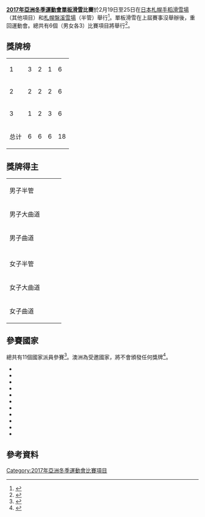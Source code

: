 {{Infobox Asian Games event
|event = 單板滑雪
|games = 2017年亞洲冬季運動會
|image = Snowboarding pictogram.svg
|caption = 
|venue = [[手稻滑雪場|手稻滑雪場]]<br>[[札幌盤溪雪場|札幌盤溪雪場]]
|dates = 2月19日至25日
|competitors = 59
|nations = 11
|events = 6
|prev = [[2007年亞洲冬季運動會單板滑雪比賽|2007]]
|next = [[2021年亞洲冬季運動會單板滑雪比賽|2021]]
}}
'''[[2017年亞洲冬季運動會|2017年亞洲冬季運動會]][[單板滑雪|單板滑雪]]比賽'''於2月19日至25日在[[日本|日本]][[札幌|札幌]][[手稻滑雪場|手稻滑雪場]]（其他項目）和[[札幌盤溪雪場|札幌盤溪雪場]]（半管）舉行<ref>{{cite web |url=https://sapporo2017.org/site/athletics-en/ensportsen.html |title=Sports and venues |website=www.sapporo2017.org/ |publisher=Sapporo 2017 Organizing Committee |access-date=3 December 2016 |deadurl=yes |archiveurl=https://web.archive.org/web/20161220185428/https://sapporo2017.org/site/athletics-en/ensportsen.html |archivedate=2016年12月20日 }}</ref>。單板滑雪在上屆賽事沒舉辦後，重回運動會。總共有6個（男女各3）比賽項目將舉行<ref>{{cite web|url=http://www.koreacurling.co.kr/upfile/board/18/573a82930f0d9.pdf|title=Sports Technical Handbook|website=www.koreacurling.co.kr/|publisher=Sapporo Organizing Committee for the 8th Asian Winter Games|access-date=17 December 2016|archive-date=2016-12-20|archive-url=https://web.archive.org/web/20161220221203/http://www.koreacurling.co.kr/upfile/board/18/573a82930f0d9.pdf|dead-url=yes}}</ref>。

==獎牌榜==
{| {{RankedMedalTable|class=wikitable sortable}}
|-
| 1 ||align=left| {{flagIOC2|CHN|2017年亞洲冬季運動會}} || 3 || 2 || 1 || 6
|-
| 2 ||align=left| {{flagIOC2|KOR|2017年亞洲冬季運動會}} || 2 || 2 || 2 || 6
|-
| 3 ||align=left| {{flagIOC2|JPN|2017年亞洲冬季運動會}} || 1 || 2 || 3 || 6
|- class="sortbottom"
!colspan=2| 总计 || 6 || 6 || 6 || 18
|}

==獎牌得主==
{| {{MedalistTable|type=項目}}
|-
| 男子半管
|{{flagIOC2medalist|[[张义威|张义威]]|CHN|2017年亞洲冬季運動會}}
|{{flagIOC2medalist|[[Kweon_Lee-jun|Kweon Lee-jun]]|KOR|2017年亞洲冬季運動會}}
|{{flagIOC2medalist|[[子出藤步梦|子出藤步梦]]|JPN|2017年亞洲冬季運動會}}
|-
| 男子大曲道
|{{flagIOC2medalist|[[李相昊|李相昊]]|KOR|2017年亞洲冬季運動會}}
|{{flagIOC2medalist|[[Choi_Bo-gun|Choi Bo-gun]]|KOR|2017年亞洲冬季運動會}}
|{{flagIOC2medalist|[[神野慎之助|神野慎之助]]|JPN|2017年亞洲冬季運動會}}
|-
| 男子曲道
|{{flagIOC2medalist|[[李相昊|李相昊]]|KOR|2017年亞洲冬季運動會}}
|{{flagIOC2medalist|[[铃木湧也|铃木湧也]]|JPN|2017年亞洲冬季運動會}}
|{{flagIOC2medalist|[[金相谦|金相谦]]|KOR|2017年亞洲冬季運動會}}
|-bgcolor=#DDDDDD
|colspan=7|
|-
| 女子半管
|{{flagIOC2medalist|[[刘佳宇|刘佳宇]]|CHN|2017年亞洲冬季運動會}}
|{{flagIOC2medalist|[[蔡雪桐|蔡雪桐]]|CHN|2017年亞洲冬季運動會}}
|{{flagIOC2medalist|[[今井胡桃|今井胡桃]]|JPN|2017年亞洲冬季運動會}}
|-
| 女子大曲道
|{{flagIOC2medalist|[[家根谷依里|家根谷依里]]|JPN|2017年亞洲冬季運動會}}
|{{flagIOC2medalist|[[臧汝心|臧汝心]]|CHN|2017年亞洲冬季運動會}}
|{{flagIOC2medalist|[[宫乃莹|宫乃莹]]|CHN|2017年亞洲冬季運動會}}
|-
| 女子曲道
|{{flagIOC2medalist|[[臧汝心|臧汝心]]|CHN|2017年亞洲冬季運動會}}
|{{flagIOC2medalist|[[家根谷依里|家根谷依里]]|JPN|2017年亞洲冬季運動會}}
|{{flagIOC2medalist|[[Shin_Da-hae|Shin Da-hae]]|KOR|2017年亞洲冬季運動會}}
|}

==參賽國家==
總共有11個國家派員參賽<ref>{{cite web |url=https://sapporo2017.org/site/news-en/12161.html |title=2017 Sapporo AWG sport entries by NOC |date=16 December 2016 |website=www.sapporo2017.org |publisher=8th Sapporo Asian Winter Games Organizing Committee |access-date=16 December 2016 |deadurl=yes |archiveurl=https://web.archive.org/web/20161220185609/https://sapporo2017.org/site/news-en/12161.html |archivedate=2016年12月20日 }}</ref>。澳洲為受邀國家，將不會頒發任何獎牌<ref>{{cite web |url=http://www.insidethegames.biz/articles/1043168/athletes-from-oceania-granted-permission-to-compete-at-sapporo-2017-by-organising-committee |title=Athletes from Oceania granted permission to compete at Sapporo 2017 by Organising Committee |last=Morgan |first=Liam |date=30 October 2016 |website=Insidethegames.biz |publisher=Dunsar Media |access-date=2 January 2017 |archive-date=2017-01-02 |archive-url=https://web.archive.org/web/20170102172402/http://www.insidethegames.biz/articles/1043168/athletes-from-oceania-granted-permission-to-compete-at-sapporo-2017-by-organising-committee |dead-url=no }}</ref>。
{{div col|colwidth=20em}} 
* {{flagIOC2|AUS|2017年亞洲冬季運動會|4}}
* {{flagIOC2|CHN|2017年亞洲冬季運動會|16}}
* {{flagIOC2|IND|2017年亞洲冬季運動會|1}}
* {{flagIOC2|IRN|2017年亞洲冬季運動會|6}}
* {{flagIOC2|JPN|2017年亞洲冬季運動會|10}}
* {{flagIOC2|KAZ|2017年亞洲冬季運動會|4}}
* {{flagIOC2|LIB|2017年亞洲冬季運動會|2}}
* {{flagIOC2|PHI|2017年亞洲冬季運動會|1}}
* {{flagIOC2|KOR|2017年亞洲冬季運動會|12}}
* {{flagIOC2|SRI|2017年亞洲冬季運動會|1}}
* {{flagIOC2|VIE|2017年亞洲冬季運動會|2}}

{{div col end}}

==參考資料==
{{reflist}}

{{2017年亞洲冬季運動會比賽項目}}
{{亞洲冬季運動會單板滑雪比賽}}

[[Category:2017年亞洲冬季運動會比賽項目|Category:2017年亞洲冬季運動會比賽項目]]